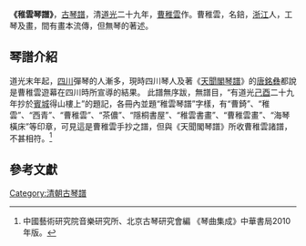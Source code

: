 '''《稚雲琴譜》'''，[[古琴譜|古琴譜]]，清[[道光|道光]]二十九年，[[曹稚雲|曹稚雲]]作。曹稚雲，名錇，[[浙江|浙江]]人，工琴及畫，間有畫本流傳，但無琴的著述。

==琴譜介紹==
道光末年起，[[四川|四川]]彈琴的人漸多，現時四川琴人及著《[[天聞閣琴譜|天聞閣琴譜]]》的[[唐銘彝|唐銘彝]]都說是曹稚雲遊幕在四川時所宣導的結果。
此譜無序跋，無譜目，“有道光[[己酉|己酉]]二十九年抄於[[賓城|賓城]]得山樓上”的題記，各冊內並題“稚雲琴譜”字樣，有“曹錡”、“稚雲”、“西青”、“曹稚雲”、“茶儂”、“隱桐書屋”、“稚雲書畫”、“曹稚雲畫”、“海琴橫床”等印章，可見這是曹稚雲手抄之譜，但與《天聞閣琴譜》所收曹稚雲諸譜，不甚相符。<ref>中國藝術研究院音樂研究所、北京古琴研究會編 《琴曲集成》中華書局2010年版。</ref>

==參考文獻==
{{reflist}}

[[Category:清朝古琴譜|Category:清朝古琴譜]]